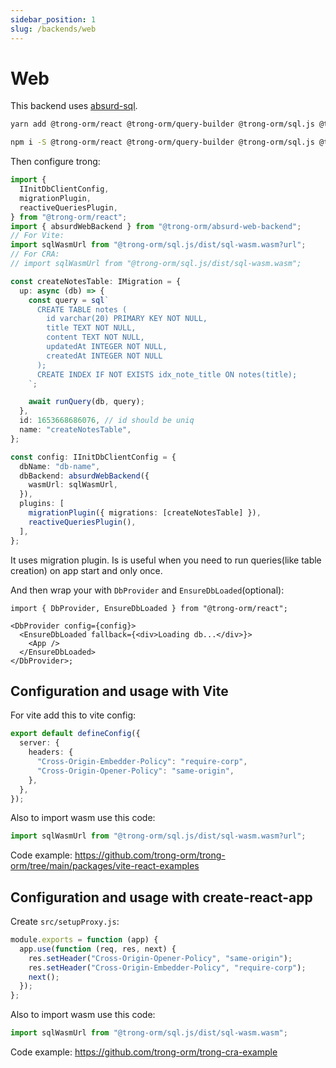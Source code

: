 ```yaml
---
sidebar_position: 1
slug: /backends/web
---
```



# Web

This backend uses [absurd-sql](https://github.com/jlongster/absurd-sql).

<Tabs>
  <TabItem value="yarn" label="yarn" default>

```bash
yarn add @trong-orm/react @trong-orm/query-builder @trong-orm/sql.js @trong-orm/absurd-web-backend
```

  </TabItem>
  <TabItem value="npm" label="npm">

```bash
npm i -S @trong-orm/react @trong-orm/query-builder @trong-orm/sql.js @trong-orm/absurd-web-backend
```

  </TabItem>
</Tabs>

Then configure trong:

```typescript
import {
  IInitDbClientConfig,
  migrationPlugin,
  reactiveQueriesPlugin,
} from "@trong-orm/react";
import { absurdWebBackend } from "@trong-orm/absurd-web-backend";
// For Vite:
import sqlWasmUrl from "@trong-orm/sql.js/dist/sql-wasm.wasm?url";
// For CRA:
// import sqlWasmUrl from "@trong-orm/sql.js/dist/sql-wasm.wasm";

const createNotesTable: IMigration = {
  up: async (db) => {
    const query = sql`
      CREATE TABLE notes (
        id varchar(20) PRIMARY KEY NOT NULL,
        title TEXT NOT NULL,
        content TEXT NOT NULL,
        updatedAt INTEGER NOT NULL,
        createdAt INTEGER NOT NULL
      );
      CREATE INDEX IF NOT EXISTS idx_note_title ON notes(title);
    `;

    await runQuery(db, query);
  },
  id: 1653668686076, // id should be uniq
  name: "createNotesTable",
};

const config: IInitDbClientConfig = {
  dbName: "db-name",
  dbBackend: absurdWebBackend({
    wasmUrl: sqlWasmUrl,
  }),
  plugins: [
    migrationPlugin({ migrations: [createNotesTable] }),
    reactiveQueriesPlugin(),
  ],
};
```

It uses migration plugin. Is is useful when you need to run queries(like table creation) on app start and only once.

And then wrap your with `DbProvider` and `EnsureDbLoaded`(optional):

```tsx
import { DbProvider, EnsureDbLoaded } from "@trong-orm/react";

<DbProvider config={config}>
  <EnsureDbLoaded fallback={<div>Loading db...</div>}>
    <App />
  </EnsureDbLoaded>
</DbProvider>;
```

## Configuration and usage with Vite

For vite add this to vite config:

```typescript
export default defineConfig({
  server: {
    headers: {
      "Cross-Origin-Embedder-Policy": "require-corp",
      "Cross-Origin-Opener-Policy": "same-origin",
    },
  },
});
```

Also to import wasm use this code:

```typescript
import sqlWasmUrl from "@trong-orm/sql.js/dist/sql-wasm.wasm?url";
```

Code example: https://github.com/trong-orm/trong-orm/tree/main/packages/vite-react-examples

## Configuration and usage with create-react-app

Create `src/setupProxy.js`:

```javascript
module.exports = function (app) {
  app.use(function (req, res, next) {
    res.setHeader("Cross-Origin-Opener-Policy", "same-origin");
    res.setHeader("Cross-Origin-Embedder-Policy", "require-corp");
    next();
  });
};
```

Also to import wasm use this code:

```typescript
import sqlWasmUrl from "@trong-orm/sql.js/dist/sql-wasm.wasm";
```

Code example: https://github.com/trong-orm/trong-cra-example
